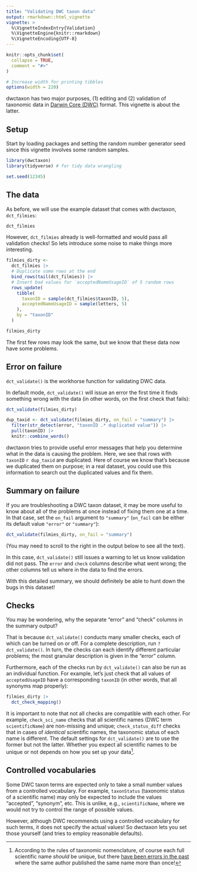 ```yaml
---
title: "Validating DWC taxon data"
output: rmarkdown::html_vignette
vignette: >
  %\VignetteIndexEntry{Validation}
  %\VignetteEngine{knitr::rmarkdown}
  %\VignetteEncoding{UTF-8}
---
```


```r
knitr::opts_chunk$set(
  collapse = TRUE,
  comment = "#>"
)

# Increase width for printing tibbles
options(width = 220)
```

dwctaxon has two major purposes, (1) editing and (2) validation of taxonomic data in [Darwin Core (DWC)](https://dwc.tdwg.org/terms/#taxon) format. This vignette is about the latter.

## Setup

Start by loading packages and setting the random number generator seed since this vignette involves some random samples.

```r
library(dwctaxon)
library(tidyverse) # for tidy data wrangling

set.seed(12345)
```

## The data

As before, we will use the example dataset that comes with dwctaxon, `dct_filmies`:

```r
dct_filmies
```

However, `dct_filmies` already is well-formatted and would pass all validation checks! So lets introduce some noise to make things more interesting.

```r
filmies_dirty <-
  dct_filmies |>
  # Duplicate some rows at the end
  bind_rows(tail(dct_filmies)) |>
  # Insert bad values for `acceptedNameUsageID` of 5 random rows
  rows_update(
    tibble(
      taxonID = sample(dct_filmies$taxonID, 5),
      acceptedNameUsageID = sample(letters, 5)
    ),
    by = "taxonID"
  )

filmies_dirty
```

The first few rows may look the same, but we know that these data now have some problems.

## Error on failure

`dct_validate()` is the workhorse function for validating DWC data.

In default mode, `dct_validate()` will issue an error the first time it finds something wrong with the data (in other words, on the first check that fails):

```r
dct_validate(filmies_dirty)
```

```r
dup_taxid <- dct_validate(filmies_dirty, on_fail = "summary") |>
  filter(str_detect(error, "taxonID .* duplicated value")) |>
  pull(taxonID) |>
  knitr::combine_words()
```

dwctaxon tries to provide useful error messages that help you determine what in the data is causing the problem. Here, we see that rows with `taxonID` `r dup_taxid` are duplicated. Here of course we know that's because we duplicated them on purpose; in a real dataset, you could use this information to search out the duplicated values and fix them.

## Summary on failure

If you are troubleshooting a DWC taxon dataset, it may be more useful to know about all of the problems at once instead of fixing them one at a time. In that case, set the `on_fail` argument to `"summary"` (`on_fail` can be either its default value `"error"` or `"summary"`):

```r
dct_validate(filmies_dirty, on_fail = "summary")
```

(You may need to scroll to the right in the output below to see all the text).

In this case, `dct_validate()` still issues a warning to let us know validation did not pass. The `error` and `check` columns describe what went wrong; the other columns tell us where in the data to find the errors.

With this detailed summary, we should definitely be able to hunt down the bugs in this dataset!

## Checks

You may be wondering, why the separate "error" and "check" columns in the summary output?

That is because `dct_validate()` conducts many smaller checks, each of which can be turned on or off. For a complete description, run `?dct_validate()`. In turn, the checks can each identify different particular problems; the most granular description is given in the "error" column.

Furthermore, each of the checks run by `dct_validate()` can also be run as an individual function. For example, let's just check that all values of `acceptedUsageID` have a corresponding `taxonID` (in other words, that all synonyms map properly):

```r
filmies_dirty |>
  dct_check_mapping()
```

It is important to note that not all checks are compatible with each other. For example, `check_sci_name` checks that all scientific names (DWC term `scientificName`) are non-missing and unique; `check_status_diff` checks that in cases of *identical* scientific names, the taxonomic status of each name is different. The default settings for `dct_validate()` are to use the former but not the latter. Whether you expect all scientific names to be unique or not depends on how you set up your data^[According to the rules of taxonomic nomenclature, of course each full scientific name *should* be unique, but there [have been errors in the past](https://www.iapt-taxon.org/nomen/pages/main/art_31.html?zoom_highlight=identical) where the same author published the same name more than once!].

## Controlled vocabularies

Some DWC taxon terms are expected only to take a small number values from a controlled vocabulary. For example, `taxonStatus` (taxonomic status of a scientific name) may only be expected to include the values "accepted", "synonym", etc. This is unlike, e.g., `scientificName`, where we would not try to control the range of possible values.

However, although DWC recommends using a controlled vocabulary for such terms, it does not specify the actual values! So dwctaxon lets you set those yourself (and tries to employ reasonable defaults).
